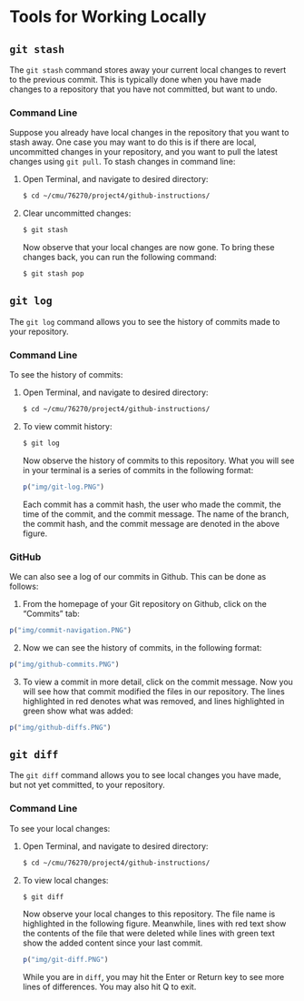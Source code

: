 # Tools for Working Locally {#tools-local}

## `git stash`

The `git stash` command stores away your current local changes to revert to the previous commit. This is typically done when you have made changes to a repository that you have not committed, but want to undo.

### Command Line

Suppose you already have local changes in the repository that you want to stash away. One case you may want to do this is if there are local, uncommitted changes in your repository, and you want to pull the latest changes using `git pull`. To stash changes in command line:

1. Open Terminal, and navigate to desired directory:

    ```bash
    $ cd ~/cmu/76270/project4/github-instructions/
    ```

2. Clear uncommitted changes:

    ```bash
    $ git stash
    ```

    Now observe that your local changes are now gone. To bring these changes back, you can run the following command:

    ```bash
    $ git stash pop
    ```


## `git log`

The `git log` command allows you to see the history of commits made to your repository.

### Command Line

To see the history of commits:

1. Open Terminal, and navigate to desired directory:

    ```bash
    $ cd ~/cmu/76270/project4/github-instructions/
    ```

2. To view commit history:

    ```bash
    $ git log
    ```

    Now observe the history of commits to this repository. What you will see in your terminal is a series of commits in the following format:
```r
p("img/git-log.PNG")
```

    Each commit has a commit hash, the user who made the commit, the time of the commit, and the commit message. The name of the branch, the commit hash, and the commit message are denoted in the above figure.


### GitHub

We can also see a log of our commits in Github. This can be done as follows:

1. From the homepage of your Git repository on Github, click on the "Commits" tab:

```r
p("img/commit-navigation.PNG")
```

2. Now we can see the history of commits, in the following format:

```r
p("img/github-commits.PNG")
```

3. To view a commit in more detail, click on the commit message. Now you will see how that commit modified the files in our repository. The lines highlighted in red denotes what was removed, and lines highlighted in green show what was added:

```r
p("img/github-diffs.PNG")
```

## `git diff`

The `git diff` command allows you to see local changes you have made, but not yet committed, to your repository.

### Command Line

To see your local changes:

1. Open Terminal, and navigate to desired directory:

    ```bash
    $ cd ~/cmu/76270/project4/github-instructions/
    ```

2. To view local changes:

    ```bash
    $ git diff
    ```

    Now observe your local changes to this repository. The file name is highlighted in the following figure. Meanwhile, lines with red text show the contents of the file that were deleted while lines with green text show the added content since your last commit.
```r
p("img/git-diff.PNG")
```

    While you are in `diff`, you may hit the Enter or Return key to see more lines of differences. You may also hit Q to exit.


